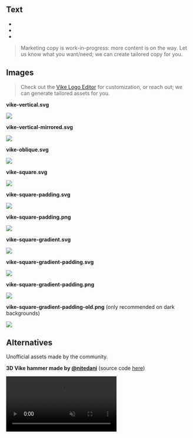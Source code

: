 

## Text

- <Link href="/architecture" />
- <Link href="/faq" />
- <Link href="/nextjs" />

> Marketing copy is work-in-progress: more content is on the way. Let us know what you want/need; we can create tailored copy for you.


## Images

> Check out the [Vike Logo Editor](https://vike.land/editor) for customization, or reach out; we can generate tailored assets for you.

**vike-vertical.svg**

<img src={vike_vertical} />

**vike-vertical-mirrored.svg**

<img src={vike_vertical_mirrored} />

**vike-oblique.svg**

<img src={vike_oblique} />

**vike-square.svg**

<img src={vike_square} />

**vike-square-padding.svg**

<img src={vike_square_padding} />

**vike-square-padding.png**

<img src={vike_square_padding_png} />

**vike-square-gradient.svg**

<img src={vike_square_gradient} />

**vike-square-gradient-padding.svg**

<img src={vike_square_gradient_padding} />

**vike-square-gradient-padding.png**

<img src={vike_square_gradient_padding_png} />

**vike-square-gradient-padding-old.png** (only recommended on dark backgrounds)

<img src={vike_square_gradient_padding_old} />


## Alternatives

Unofficial assets made by the community.

**3D Vike hammer made by [@nitedani](https://github.com/nitedani)** (source code [here](https://github.com/brillout/vike-hammer-nitedani))

<video src="https://i.imgur.com/CSZHjBs.mp4" width="300" controls muted autoPlay loop></video>
